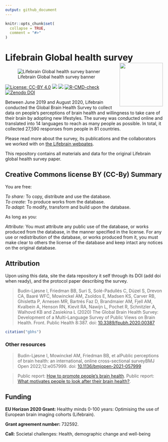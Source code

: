 ```yaml
---
output: github_document
---
```


<!-- README.md is generated from README.Rmd. Please edit that file -->

```r
knitr::opts_chunk$set(
  collapse = TRUE,
  comment = "#>"
)
```

# Lifebrain Global health survey <img src="man/figures/logo.png" align="right" alt="" width="138.5" />  

![Lifebrain Global health survey banner](./inst/img/lifebrain-banner-1771x417-72px.jpeg)

<!-- badges: start -->
[![License: CC-BY 4.0](https://img.shields.io/badge/license-CC--BY 4.0-blue.svg)](https://cran.r-project.org/web/licenses/CC-BY 4.0)
[![](https://img.shields.io/github/languages/code-size/lifebrain/gbhs.svg)](https://github.com/Lifebrain/gbhs)
[![](https://img.shields.io/badge/doi-10.3389/fpubh.2020.00387-green.svg)](https://doi.org/10.3389/fpubh.2020.00387)
[![R-CMD-check](https://github.com/Lifebrain/gbhs/actions/workflows/R-CMD-check.yaml/badge.svg)](https://github.com/Lifebrain/gbhs/actions/workflows/R-CMD-check.yaml)
[![Zenodo DOI](https://zenodo.org/badge/535578726.svg)](https://zenodo.org/badge/latestdoi/535578726)
<!-- badges: end -->

Between June 2019 and August 2020, Lifebrain conducted the Global Brain Health Survey to collect data on people’s perceptions of brain health and willingness to take care of their brain by adopting new lifestyles. The survey was conducted online and translated into 14 languages to reach as many people as possible. In total, it collected 27,590 responses from people in 81 countries.

Please read more about the survey, its publications and the collaborators we worked with on [the Lifebrain webpates](https://www.lifebrain.uio.no/global-brain-health-survey/).

This repository contains all materials and data for the original Lifebrain global health survey paper.


## Creative Commons license BY (CC-By) Summary
You are free:

_To share:_ To copy, distribute and use the database.  
_To create:_ To produce works from the database.  
_To adapt:_ To modify, transform and build upon the database.  

As long as you:

_Attribute:_ You must attribute any public use of the database, or works produced from the database, in the manner specified in the license. For any use or redistribution of the database, or works produced from it, you must make clear to others the license of the database and keep intact any notices on the original database.


## Attribution
Upon using this data, site the data repository it self through its DOI (add doi when ready), and the protocol paper describing the survey.

> Budin-Ljøsne I, Friedman BB, Suri S, Solé-Padullés C, Düzel S, Drevon CA, Baaré WFC, Mowinckel AM, Zsoldos E, Madsen KS, Carver RB, Ghisletta P, Arnesen MR, Bartrés Faz D, Brandmaier AM, Fjell AM, Kvalbein A, Henson RN, Kievit RA, Nawijn L, Pochet R, Schnitzler A, Walhovd KB and Zasiekina L (2020) The Global Brain Health Survey: Development of a Multi-Language Survey of Public Views on Brain Health. Front. Public Health 8:387. doi: [10.3389/fpubh.2020.00387](https://www.frontiersin.org/articles/10.3389/fpubh.2020.00387/full)

```r
citation("gbhs")
```

### Other resources

> Budin-Ljøsne I, Mowinckel AM, Friedman BB, et alPublic perceptions of brain health: an international, online cross-sectional surveyBMJ Open 2022;12:e057999. doi: [10.1136/bmjopen-2021-057999](https://bmjopen.bmj.com/content/12/4/e057999)

> Public report: [How to promote people's brain health](https://www.lifebrain.uio.no/news/how-to-promote.html).
> Public report: [What motivates people to look after their brain health?](https://www.lifebrain.uio.no/news/what-motivates.html).

## Funding
**EU Horizon 2020 Grant:** Healthy minds 0-100 years: Optimising the use of European brain imaging cohorts (Lifebrain).

**Grant agreement number:** 732592.

**Call:** Societal challenges: Health, demographic change and well-being


